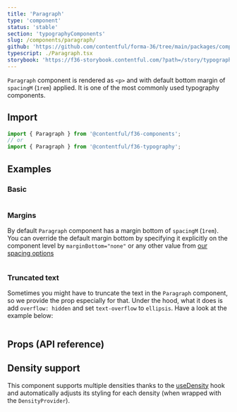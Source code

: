 ```yaml
---
title: 'Paragraph'
type: 'component'
status: 'stable'
section: 'typographyComponents'
slug: /components/paragraph/
github: 'https://github.com/contentful/forma-36/tree/main/packages/components/typography/src'
typescript: ./Paragraph.tsx
storybook: 'https://f36-storybook.contentful.com/?path=/story/typography-paragraph--basic'
---
```


`Paragraph` component is rendered as `<p>` and with default bottom margin of `spacingM` (`1rem`) applied. It is one of the most commonly used typography components.

## Import

```js static=true
import { Paragraph } from '@contentful/f36-components';
// or
import { Paragraph } from '@contentful/f36-typography';
```

## Examples

### Basic

```jsx file=../../examples/ParagraphExample.tsx

```

### Margins

By default `Paragraph` component has a margin bottom of `spacingM` (`1rem`). You can override the default margin bottom by specifying it explicitly on the component level by `marginBottom="none"` or any other value from [our spacing options](/tokens/spacing)

```jsx file=../../examples/ParagraphSpacingExample.tsx

```

### Truncated text

Sometimes you might have to truncate the text in the `Paragraph` component, so we provide the prop especially for that. Under the hood, what it does is add `overflow: hidden` and set `text-overflow` to `ellipsis`. Have a look at the example below:

```jsx file=../../examples/ParagraphTruncatedExample.tsx

```

## Props (API reference)

<PropsTable of="Paragraph" />

## Density support

This component supports multiple densities thanks to the [useDensity](/hooks/use-density) hook and automatically adjusts its styling for each density (when wrapped with the `DensityProvider`).
